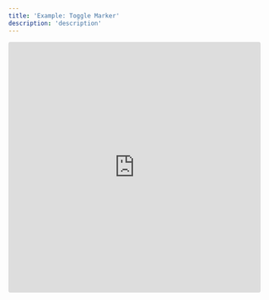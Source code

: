```yaml
---
title: 'Example: Toggle Marker'
description: 'description'
---
```


<iframe src="https://codesandbox.io/embed/5jlqxl?view=Editor+%2B+Preview&module=%2Fsrc%2FApp.tsx&hidenavigation=1"
     style="width:100%; height: 500px; border:0; border-radius: 4px; overflow:hidden;"
     title="react-google-map-wrapper-removing-markers"
     allow="accelerometer; ambient-light-sensor; camera; encrypted-media; geolocation; gyroscope; hid; microphone; midi; payment; usb; vr; xr-spatial-tracking"
     sandbox="allow-forms allow-modals allow-popups allow-presentation allow-same-origin allow-scripts"
   ></iframe>
